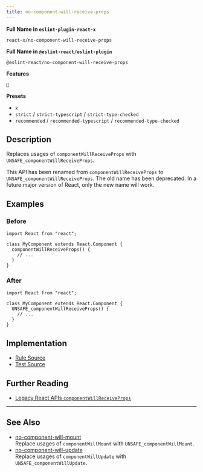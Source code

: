 ```yaml
---
title: no-component-will-receive-props
---
```


**Full Name in `eslint-plugin-react-x`**

```plain copy
react-x/no-component-will-receive-props
```

**Full Name in `@eslint-react/eslint-plugin`**

```plain copy
@eslint-react/no-component-will-receive-props
```

**Features**

`🔄`

**Presets**

- `x`
- `strict` / `strict-typescript` / `strict-type-checked`
- `recommended` / `recommended-typescript` / `recommended-type-checked`

## Description

Replaces usages of `componentWillReceiveProps` with `UNSAFE_componentWillReceiveProps`.

This API has been renamed from `componentWillReceiveProps` to `UNSAFE_componentWillReceiveProps`. The old name has been deprecated. In a future major version of React, only the new name will work.

## Examples

### Before

```tsx
import React from "react";

class MyComponent extends React.Component {
  componentWillReceiveProps() {
    // ...
  }
}
```

### After

```tsx
import React from "react";

class MyComponent extends React.Component {
  UNSAFE_componentWillReceiveProps() {
    // ...
  }
}
```

## Implementation

- [Rule Source](https://github.com/Rel1cx/eslint-react/tree/main/packages/plugins/eslint-plugin-react-x/src/rules/no-component-will-receive-props.ts)
- [Test Source](https://github.com/Rel1cx/eslint-react/tree/main/packages/plugins/eslint-plugin-react-x/src/rules/no-component-will-receive-props.spec.ts)

## Further Reading

- [Legacy React APIs `componentWillReceiveProps`](https://react.dev/reference/react/Component#componentwillreceiveprops)

---

## See Also

- [no-component-will-mount](./no-component-will-mount)\
  Replace usages of `componentWillMount` with `UNSAFE_componentWillMount`.
- [no-component-will-update](./no-component-will-update)\
  Replace usages of `componentWillUpdate` with `UNSAFE_componentWillUpdate`.
